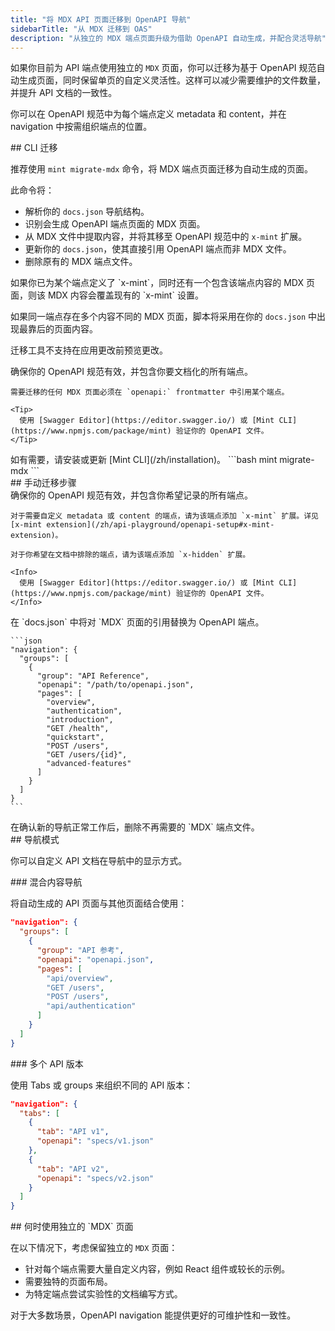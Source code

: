 ```yaml
---
title: "将 MDX API 页面迁移到 OpenAPI 导航"
sidebarTitle: "从 MDX 迁移到 OAS"
description: "从独立的 MDX 端点页面升级为借助 OpenAPI 自动生成，并配合灵活导航"
---
```


如果你目前为 API 端点使用独立的 `MDX` 页面，你可以迁移为基于 OpenAPI 规范自动生成页面，同时保留单页的自定义灵活性。这样可以减少需要维护的文件数量，并提升 API 文档的一致性。

你可以在 OpenAPI 规范中为每个端点定义 metadata 和 content，并在 navigation 中按需组织端点的位置。

<div id="cli-migration">
  ## CLI 迁移
</div>

推荐使用 `mint migrate-mdx` 命令，将 MDX 端点页面迁移为自动生成的页面。

此命令将：

* 解析你的 `docs.json` 导航结构。
* 识别会生成 OpenAPI 端点页面的 MDX 页面。
* 从 MDX 文件中提取内容，并将其移至 OpenAPI 规范中的 `x-mint` 扩展。
* 更新你的 `docs.json`，使其直接引用 OpenAPI 端点而非 MDX 文件。
* 删除原有的 MDX 端点文件。

<Info>
  如果你已为某个端点定义了 `x-mint`，同时还有一个包含该端点内容的 MDX 页面，则该 MDX 内容会覆盖现有的 `x-mint` 设置。

  如果同一端点存在多个内容不同的 MDX 页面，脚本将采用在你的 `docs.json` 中出现最靠后的页面内容。

  迁移工具不支持在应用更改前预览更改。
</Info>

<Steps>
  <Step title="准备你的 OpenAPI 规范。">
    确保你的 OpenAPI 规范有效，并包含你要文档化的所有端点。

    需要迁移的任何 MDX 页面必须在 `openapi:` frontmatter 中引用某个端点。

    <Tip>
      使用 [Swagger Editor](https://editor.swagger.io/) 或 [Mint CLI](https://www.npmjs.com/package/mint) 验证你的 OpenAPI 文件。
    </Tip>
  </Step>

  <Step title="安装 Mint CLI">
    如有需要，请安装或更新 [Mint CLI](/zh/installation)。
  </Step>

  <Step title="运行迁移命令。">
    ```bash
    mint migrate-mdx
    ```
  </Step>
</Steps>

<div id="manual-migration-steps">
  ## 手动迁移步骤
</div>

<Steps>
  <Step title="准备你的 OpenAPI 规范。">
    确保你的 OpenAPI 规范有效，并包含你希望记录的所有端点。

    对于需要自定义 metadata 或 content 的端点，请为该端点添加 `x-mint` 扩展。详见 [x-mint extension](/zh/api-playground/openapi-setup#x-mint-extension)。

    对于你希望在文档中排除的端点，请为该端点添加 `x-hidden` 扩展。

    <Info>
      使用 [Swagger Editor](https://editor.swagger.io/) 或 [Mint CLI](https://www.npmjs.com/package/mint) 验证你的 OpenAPI 文件。
    </Info>
  </Step>

  <Step title="更新你的导航结构。">
    在 `docs.json` 中将对 `MDX` 页面的引用替换为 OpenAPI 端点。

    ```json
    "navigation": {
      "groups": [
        {
          "group": "API Reference",
          "openapi": "/path/to/openapi.json",
          "pages": [
            "overview",
            "authentication",
            "introduction",
            "GET /health",
            "quickstart", 
            "POST /users",
            "GET /users/{id}",
            "advanced-features"
          ]
        }
      ]
    }
    ```
  </Step>

  <Step title="移除旧的 MDX 文件。">
    在确认新的导航正常工作后，删除不再需要的 `MDX` 端点文件。
  </Step>
</Steps>

<div id="navigation-patterns">
  ## 导航模式
</div>

你可以自定义 API 文档在导航中的显示方式。

<div id="mixed-content-navigation">
  ### 混合内容导航
</div>

将自动生成的 API 页面与其他页面结合使用：

```json
"navigation": {
  "groups": [
    {
      "group": "API 参考",
      "openapi": "openapi.json",
      "pages": [
        "api/overview",
        "GET /users",
        "POST /users", 
        "api/authentication"
      ]
    }
  ]
}
```

<div id="multiple-api-versions">
  ### 多个 API 版本
</div>

使用 Tabs 或 groups 来组织不同的 API 版本：

```json
"navigation": {
  "tabs": [
    {
      "tab": "API v1",
      "openapi": "specs/v1.json"
    },
    {
      "tab": "API v2",
      "openapi": "specs/v2.json"
    }
  ]
}
```

<div id="when-to-use-individual-mdx-pages">
  ## 何时使用独立的 `MDX` 页面
</div>

在以下情况下，考虑保留独立的 `MDX` 页面：

* 针对每个端点需要大量自定义内容，例如 React 组件或较长的示例。
* 需要独特的页面布局。
* 为特定端点尝试实验性的文档编写方式。

对于大多数场景，OpenAPI navigation 能提供更好的可维护性和一致性。